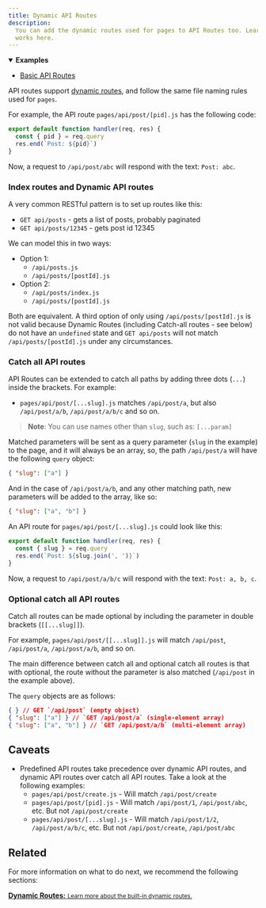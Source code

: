 ```yaml
---
title: Dynamic API Routes
description:
  You can add the dynamic routes used for pages to API Routes too. Learn how it
  works here.
---
```


<details open>
  <summary>
    <b>Examples</b>
  </summary>
  <ul>
    <li>
      <a href='https://github.com/vercel/next.js/tree/canary/examples/api-routes'>
        Basic API Routes
      </a>
    </li>
  </ul>
</details>

API routes support [dynamic routes](/docs/routing/dynamic-routes.md), and follow
the same file naming rules used for `pages`.

For example, the API route `pages/api/post/[pid].js` has the following code:

```js
export default function handler(req, res) {
  const { pid } = req.query
  res.end(`Post: ${pid}`)
}
```

Now, a request to `/api/post/abc` will respond with the text: `Post: abc`.

### Index routes and Dynamic API routes

A very common RESTful pattern is to set up routes like this:

- `GET api/posts` - gets a list of posts, probably paginated
- `GET api/posts/12345` - gets post id 12345

We can model this in two ways:

- Option 1:
  - `/api/posts.js`
  - `/api/posts/[postId].js`
- Option 2:
  - `/api/posts/index.js`
  - `/api/posts/[postId].js`

Both are equivalent. A third option of only using `/api/posts/[postId].js` is
not valid because Dynamic Routes (including Catch-all routes - see below) do not
have an `undefined` state and `GET api/posts` will not match
`/api/posts/[postId].js` under any circumstances.

### Catch all API routes

API Routes can be extended to catch all paths by adding three dots (`...`)
inside the brackets. For example:

- `pages/api/post/[...slug].js` matches `/api/post/a`, but also `/api/post/a/b`,
  `/api/post/a/b/c` and so on.

> **Note**: You can use names other than `slug`, such as: `[...param]`

Matched parameters will be sent as a query parameter (`slug` in the example) to
the page, and it will always be an array, so, the path `/api/post/a` will have
the following `query` object:

```json
{ "slug": ["a"] }
```

And in the case of `/api/post/a/b`, and any other matching path, new parameters
will be added to the array, like so:

```json
{ "slug": ["a", "b"] }
```

An API route for `pages/api/post/[...slug].js` could look like this:

```js
export default function handler(req, res) {
  const { slug } = req.query
  res.end(`Post: ${slug.join(', ')}`)
}
```

Now, a request to `/api/post/a/b/c` will respond with the text: `Post: a, b, c`.

### Optional catch all API routes

Catch all routes can be made optional by including the parameter in double
brackets (`[[...slug]]`).

For example, `pages/api/post/[[...slug]].js` will match `/api/post`,
`/api/post/a`, `/api/post/a/b`, and so on.

The main difference between catch all and optional catch all routes is that with
optional, the route without the parameter is also matched (`/api/post` in the
example above).

The `query` objects are as follows:

```json
{ } // GET `/api/post` (empty object)
{ "slug": ["a"] } // `GET /api/post/a` (single-element array)
{ "slug": ["a", "b"] } // `GET /api/post/a/b` (multi-element array)
```

## Caveats

- Predefined API routes take precedence over dynamic API routes, and dynamic API
  routes over catch all API routes. Take a look at the following examples:
  - `pages/api/post/create.js` - Will match `/api/post/create`
  - `pages/api/post/[pid].js` - Will match `/api/post/1`, `/api/post/abc`, etc.
    But not `/api/post/create`
  - `pages/api/post/[...slug].js` - Will match `/api/post/1/2`,
    `/api/post/a/b/c`, etc. But not `/api/post/create`, `/api/post/abc`

## Related

For more information on what to do next, we recommend the following sections:

<div className='card'>
  <a href='/docs/routing/dynamic-routes.md'>
    <b>Dynamic Routes:</b>
    <small>Learn more about the built-in dynamic routes.</small>
  </a>
</div>
